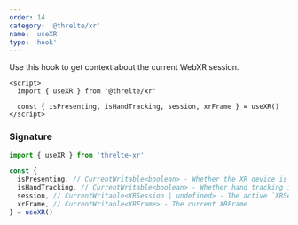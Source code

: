 ```yaml
---
order: 14
category: '@threlte/xr'
name: 'useXR'
type: 'hook'
---
```


Use this hook to get context about the current WebXR session.

```svelte
<script>
  import { useXR } from '@threlte/xr'

  const { isPresenting, isHandTracking, session, xrFrame } = useXR()
</script>
```

### Signature

```ts
import { useXR } from 'threlte-xr'

const {
  isPresenting, // CurrentWritable<boolean> - Whether the XR device is presenting in an XR session
  isHandTracking, // CurrentWritable<boolean> - Whether hand tracking inputs are active
  session, // CurrentWritable<XRSession | undefined> - The active `XRSession`
  xrFrame, // CurrentWritable<XRFrame> - The current XRFrame
} = useXR()
```
